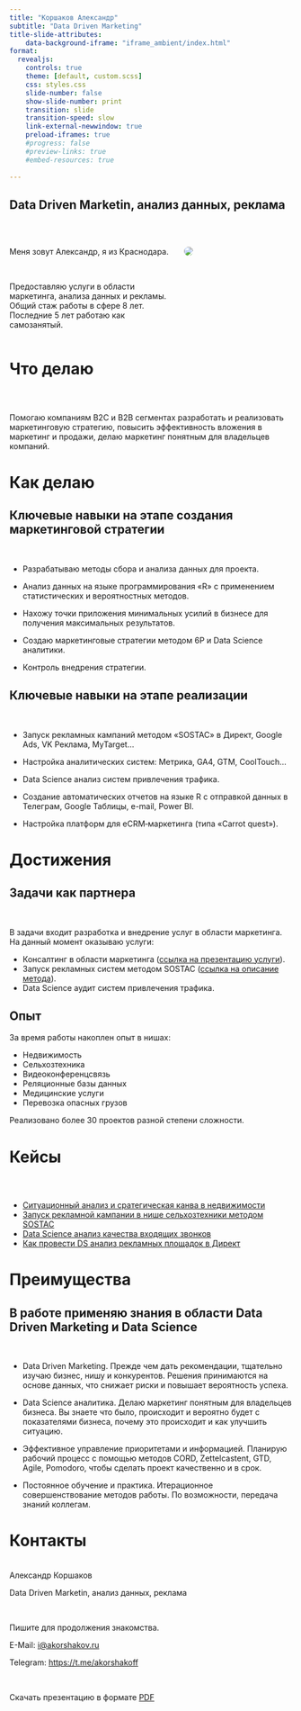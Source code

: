 ```yaml
---
title: "Коршаков Александр"
subtitle: "Data Driven Marketing"
title-slide-attributes:
    data-background-iframe: "iframe_ambient/index.html"
format:
  revealjs:
    controls: true
    theme: [default, custom.scss]
    css: styles.css
    slide-number: false
    show-slide-number: print
    transition: slide
    transition-speed: slow
    link-external-newwindow: true
    preload-iframes: true
    #progress: false
    #preview-links: true
    #embed-resources: true
    
---
```


##  [Data Driven Marketin, анализ данных, реклама]{.text_select} {.smaller transition="zoom"}

<br/>

:::: {.columns}

::: {.column width="60%"}
Меня зовут Александр, я из Краснодара. 

<br/>

Предоставляю услуги в области маркетинга, анализа данных и рекламы. Общий стаж работы в сфере 8 лет. Последние 5 лет работаю как самозанятый.
:::

::: {.column width='40%'}
![](img/me.png){style='border-radius: 50px;'} 
:::
::::



# Что делаю {background-iframe="iframe_ambient/index.html"}

## {.larger}

<br/>

Помогаю компаниям B2C и B2B сегментах разработать и реализовать маркетинговую стратегию, повысить эффективность вложения в маркетинг и продажи, делаю маркетинг понятным для владельцев компаний.




# Как делаю {background-iframe="iframe_ambient/index.html"}

## [Ключевые навыки на этапе создания маркетинговой стратегии]{.text_select} {transition="concave" .small}

<br/>

:::{.fragment .fade-left}
- Разрабатываю методы сбора и анализа данных для проекта.
:::
:::{.fragment .fade-right}
- Анализ данных на языке программирования «R» с применением статистических и вероятностных методов.
:::
:::{.fragment .fade-down}
- Нахожу точки приложения минимальных усилий в бизнесе для получения максимальных результатов.
:::
:::{.fragment .fade-up}
- Создаю маркетинговые стратегии методом 6P и Data Science аналитики.
:::
:::{.fragment .fade-down}
- Контроль внедрения стратегии.
:::



## [Ключевые навыки на этапе реализации]{.text_select} {transition="concave" .small}

<br/>

:::{.fragment .fade-in-then-semi-out}
- Запуск рекламных кампаний методом «SOSTAC» в Директ, Google Ads, VK Реклама, MyTarget...
:::
:::{.fragment .fade-in-then-semi-out}
- Настройка аналитических систем: Метрика, GA4, GTM, CoolTouch...
:::
:::{.fragment .fade-in-then-semi-out}
- Data Science анализ систем привлечения трафика.
:::
:::{.fragment .fade-in-then-semi-out}
- Создание автоматических отчетов на языке R с отправкой данных в Телеграм, Google Таблицы, e-mail, Power BI.
:::
:::{.fragment .fade-in-then-semi-out}
- Настройка платформ для eCRM‑маркетинга (типа «Carrot quest»).
:::




# Достижения {background-iframe="iframe_ambient/index.html"}

## [Задачи как партнера]{.text_select}{transition="concave"}

<br/>

В задачи входит разработка и внедрение услуг в области маркетинга. На данный момент оказываю услуги:

- Консалтинг в области маркетинга ([ссылка на презентацию услуги](https://koshakof.github.io/BI/pres/mark_consulting_mailing.html#/title-slide)).
- Запуск рекламных систем методом SOSTAC ([ссылка на описание метода](https://docs.google.com/document/d/1UjumYOvNIMbGwebXzrcZ_E42swPqdbN4gvLpWMQQvTs/edit?usp=sharing)).
- Data Science аудит систем привлечения трафика.




## [Опыт]{.text_select}

За время работы накоплен опыт в нишах:

- Недвижимость
- Сельхозтехника
- Видеоконференцсвязь
- Реляционные базы данных
- Медицинские услуги
- Перевозка опасных грузов

Реализовано более 30 проектов разной степени сложности.




# Кейсы {background-iframe="iframe_ambient/index.html"}

## {transition="zoom"}

<br/>

- [Ситуационный анализ и сратегическая канва в недвижимости](https://platzkart.ru/portfolio/case-nedvizhimost-krasnodar/)
- [Запуск рекламной кампании в нише сельхозтехники методом SOSTAC](https://platzkart.ru/portfolio/case-mtz/)
- [Data Science анализ качества входящих звонков](https://koshakof.github.io/BI/wiki/call_analysis.html)
- [Как провести DS анализ рекламных площадок в Директ](https://koshakof.github.io/BI/wiki/ds_places_analysis.html)





# Преимущества {background-iframe="iframe_ambient/index.html"}

## [В работе применяю знания в области Data Driven Marketing и Data Science]{.text_select} {.smaller}

<br/>


:::{.fragment .fade-down}
- [Data Driven Marketing]{.text_select}. Прежде чем дать рекомендации, тщательно изучаю бизнес, нишу и конкурентов. Решения принимаются на основе данных, что снижает риски и повышает вероятность успеха.
:::
:::{.fragment .fade-up}
- [Data Science аналитика]{.text_select}. Делаю маркетинг понятным для владельцев бизнеса. Вы знаете что было, происходит и вероятно будет с показателями бизнеса, почему это происходит и как улучшить ситуацию.
:::
:::{.fragment .fade-left}
- [Эффективное управление приоритетами и информацией]{.text_select}. Планирую рабочий процесс с помощью методов CORD, Zettelcastent, GTD, Agile, Pomodoro, чтобы сделать проект качественно и в срок.
:::
:::{.fragment .fade-right}
- [Постоянное обучение и практика]{.text_select}. Итерационное совершенствование методов работы. По возможности, передача знаний коллегам.
:::




# Контакты {transition="zoom" background-iframe="iframe_ambient/index.html"}

<br/>
Александр Коршаков

Data Driven Marketin, анализ данных, реклама

<br/>

Пишите для продолжения знакомства.

E-Mail: <i@akorshakov.ru>

Telegram: <https://t.me/akorshakoff>

<br/>

Скачать презентацию в формате [PDF](https://drive.google.com/file/d/1hVETfMQuaeDdvJnzM61h-x7t_o_0WHj1/view?usp=sharing)



